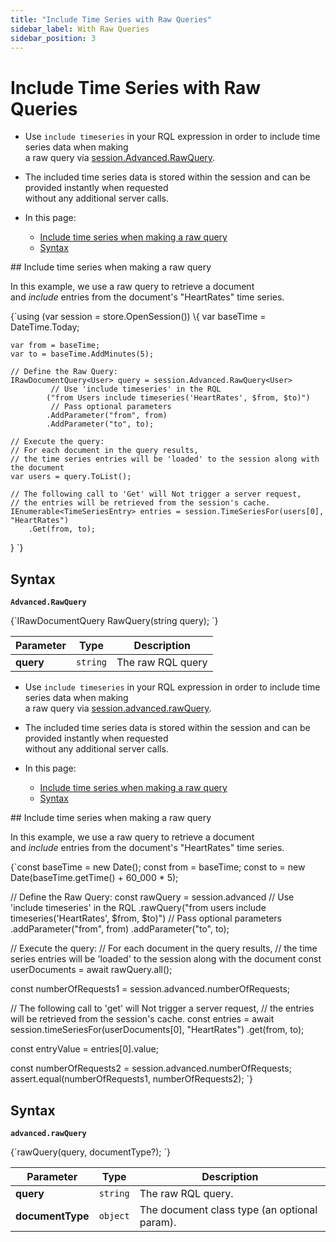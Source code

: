 ---
title: "Include Time Series with Raw Queries"
sidebar_label: With Raw Queries
sidebar_position: 3
---




# Include Time Series with Raw Queries
<LanguageSwitcher supportedLanguages={supportedLanguages} />
<LanguageContent language="csharp">

<Admonition type="note" title="Note">

* Use `include timeseries` in your RQL expression in order to include time series data when making  
  a raw query via [session.Advanced.RawQuery](../../../../../client-api/session/querying/how-to-query#session.advanced.rawquery).

* The included time series data is stored within the session and can be provided instantly when requested  
  without any additional server calls.

* In this page:
   * [Include time series when making a raw query](../../../../../document-extensions/timeseries/client-api/session/include/with-raw-queries#include-time-series-when-making-a-raw-query)
   * [Syntax](../../../../../document-extensions/timeseries/client-api/session/include/with-raw-queries#syntax)

</Admonition>
## Include time series when making a raw query

In this example, we use a raw query to retrieve a document   
and _include_ entries from the document's "HeartRates" time series.  

<TabItem value="something" label="timeseries_region_Raw-Query-Document-And-Include-TimeSeries">
<CodeBlock language="csharp">
{`using (var session = store.OpenSession())
\{
    var baseTime = DateTime.Today;

    var from = baseTime;
    var to = baseTime.AddMinutes(5);

    // Define the Raw Query:
    IRawDocumentQuery<User> query = session.Advanced.RawQuery<User>
             // Use 'include timeseries' in the RQL
            ("from Users include timeseries('HeartRates', $from, $to)")
             // Pass optional parameters
            .AddParameter("from", from)
            .AddParameter("to", to);

    // Execute the query:
    // For each document in the query results,
    // the time series entries will be 'loaded' to the session along with the document
    var users = query.ToList();

    // The following call to 'Get' will Not trigger a server request,
    // the entries will be retrieved from the session's cache.
    IEnumerable<TimeSeriesEntry> entries = session.TimeSeriesFor(users[0], "HeartRates")
        .Get(from, to);
\}
`}
</CodeBlock>
</TabItem>



## Syntax

**`Advanced.RawQuery`**

<TabItem value="something" label="RawQuery-definition">
<CodeBlock language="csharp">
{`IRawDocumentQuery<T> RawQuery<T>(string query);
`}
</CodeBlock>
</TabItem>

| Parameter | Type     | Description       |
|-----------|----------|-------------------|
| **query** | `string` | The raw RQL query |




</LanguageContent>
<LanguageContent language="nodejs">

<Admonition type="note" title="Note">

* Use `include timeseries` in your RQL expression in order to include time series data when making  
  a raw query via [session.advanced.rawQuery](../../../../../client-api/session/querying/how-to-query#session.advanced.rawquery).

* The included time series data is stored within the session and can be provided instantly when requested  
  without any additional server calls.

* In this page:
   * [Include time series when making a raw query](../../../../../document-extensions/timeseries/client-api/session/include/with-raw-queries#include-time-series-when-making-a-raw-query)
   * [Syntax](../../../../../document-extensions/timeseries/client-api/session/include/with-raw-queries#syntax)

</Admonition>
## Include time series when making a raw query

In this example, we use a raw query to retrieve a document   
and _include_ entries from the document's "HeartRates" time series.  

<TabItem value="something-something" label="include_1">
<CodeBlock language="nodejs">
{`const baseTime = new Date();
const from = baseTime;
const to = new Date(baseTime.getTime() + 60_000 * 5);

// Define the Raw Query:
const rawQuery = session.advanced
     // Use 'include timeseries' in the RQL
    .rawQuery("from users include timeseries('HeartRates', $from, $to)")
     // Pass optional parameters
    .addParameter("from", from)
    .addParameter("to", to);

// Execute the query:
// For each document in the query results,
// the time series entries will be 'loaded' to the session along with the document
const userDocuments = await rawQuery.all();

const numberOfRequests1 = session.advanced.numberOfRequests;

// The following call to 'get' will Not trigger a server request,
// the entries will be retrieved from the session's cache.
const entries = await session.timeSeriesFor(userDocuments[0], "HeartRates")
    .get(from, to);

const entryValue = entries[0].value;

const numberOfRequests2 = session.advanced.numberOfRequests;
assert.equal(numberOfRequests1, numberOfRequests2);
`}
</CodeBlock>
</TabItem>



## Syntax

**`advanced.rawQuery`**

<TabItem value="something-something" label="syntax">
<CodeBlock language="nodejs">
{`rawQuery(query, documentType?);
`}
</CodeBlock>
</TabItem>

| Parameter          | Type     | Description                                  |
|--------------------|----------|----------------------------------------------|
| **query**          | `string` | The raw RQL query.                           |
| **documentType**   | `object` | The document class type (an optional param). |




</LanguageContent>